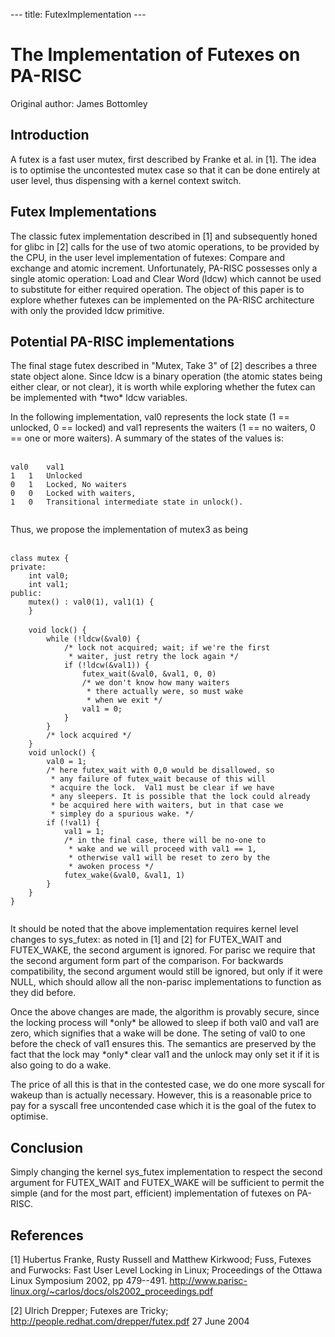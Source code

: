 ---
title: FutexImplementation
---

= The Implementation of Futexes on PA-RISC =
Original author: James Bottomley 

== Introduction ==

A futex is a fast user mutex, first described by Franke et al. in
[1].  The idea is to optimise the uncontested mutex case so that it
can be done entirely at user level, thus dispensing with a kernel
context switch.

== Futex Implementations ==

The classic futex implementation described in [1] and subsequently
honed for glibc in [2] calls for the use of two atomic operations, to
be provided by the CPU, in the user level implementation of futexes:
Compare and exchange and atomic increment.  Unfortunately, PA-RISC
possesses only a single atomic operation: Load and Clear Word (ldcw)
which cannot be used to substitute for either required operation.  The
object of this paper is to explore whether futexes can be implemented
on the PA-RISC architecture with only the provided ldcw primitive.

== Potential PA-RISC implementations ==

The final stage futex described in "Mutex, Take 3" of [2] describes a
three state object alone.  Since ldcw is a binary operation (the
atomic states being either clear, or not clear), it is worth while
exploring whether the futex can be implemented with *two* ldcw
variables.

In the following implementation, val0 represents the lock state (1 ==
unlocked, 0 == locked) and val1 represents the waiters (1 == no
waiters, 0 == one or more waiters).  A summary of the states of the
values is:

 <nowiki>
val0	val1
1	1	Unlocked
0	1	Locked, No waiters
0	0	Locked with waiters,
1	0	Transitional intermediate state in unlock().
 </nowiki>

Thus, we propose the implementation of mutex3 as being

 <nowiki>
class mutex {
private:
	int	val0;
	int	val1;
public:
	mutex() : val0(1), val1(1) {
	}

	void lock() {
		while (!ldcw(&val0) {
			/* lock not acquired; wait; if we're the first
			 * waiter, just retry the lock again */
			if (!ldcw(&val1)) {
				futex_wait(&val0, &val1, 0, 0)
				/* we don't know how many waiters
				 * there actually were, so must wake
				 * when we exit */
				val1 = 0;
			}
		}
		/* lock acquired */
	}
	void unlock() {
		val0 = 1;
		/* here futex_wait with 0,0 would be disallowed, so
		 * any failure of futex_wait because of this will
		 * acquire the lock.  Val1 must be clear if we have
		 * any sleepers. It is possible that the lock could already
		 * be acquired here with waiters, but in that case we
		 * simpley do a spurious wake. */
		if (!val1) {
			val1 = 1;
			/* in the final case, there will be no-one to 
			 * wake and we will proceed with val1 == 1,
			 * otherwise val1 will be reset to zero by the
			 * awoken process */
			futex_wake(&val0, &val1, 1)
		}
	}
}
 </nowiki>

It should be noted that the above implementation requires kernel level
changes to sys_futex: as noted in [1] and [2] for FUTEX_WAIT and
FUTEX_WAKE, the second argument is ignored.  For parisc we require
that the second argument form part of the comparison.  For backwards
compatibility, the second argument would still be ignored, but only if
it were NULL, which should allow all the non-parisc implementations to
function as they did before.

Once the above changes are made, the algorithm is provably secure,
since the locking process will *only* be allowed to sleep if both val0
and val1 are zero, which signifies that a wake will be done.  The
seting of val0 to one before the check of val1 ensures this.  The
semantics are preserved by the fact that the lock may *only* clear
val1 and the unlock may only set it if it is also going to do a wake.

The price of all this is that in the contested case, we do one more
syscall for wakeup than is actually necessary.  However, this is a
reasonable price to pay for a syscall free uncontended case which it
is the goal of the futex to optimise.

== Conclusion ==

Simply changing the kernel sys_futex implementation to respect the
second argument for FUTEX_WAIT and FUTEX_WAKE will be sufficient to
permit the simple (and for the most part, efficient) implementation of
futexes on PA-RISC.

== References ==

[1] Hubertus Franke, Rusty Russell and Matthew Kirkwood; Fuss, Futexes
and Furwocks: Fast User Level Locking in Linux; Proceedings of the
Ottawa Linux Symposium 2002, pp 479--491.
[[http://www.parisc-linux.org/~carlos/docs/ols2002_proceedings.pdf]]

[2] Ulrich Drepper; Futexes are Tricky; [[http://people.redhat.com/drepper/futex.pdf]] 27 June 2004